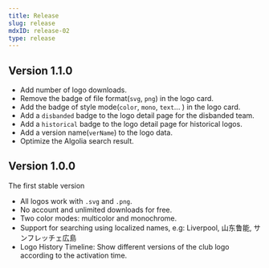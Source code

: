 ```yaml
---
title: Release
slug: release
mdxID: release-02
type: release
---
```


## Version 1.1.0

- Add number of logo downloads.
- Remove the badge of file format(`svg`, `png`) in the logo card.
- Add the badge of style mode(`color`, `mono`, `text`... ) in the logo card.
- Add a `disbanded` badge to the logo detail page for the disbanded team.
- Add a `historical` badge to the logo detail page for historical logos.
- Add a version name(`verName`) to the logo data.
- Optimize the Algolia search result.

## Version 1.0.0

The first stable version

- All logos work with `.svg` and `.png`.
- No account and unlimited downloads for free.
- Two color modes: multicolor and monochrome.
- Support for searching using localized names, e.g: Liverpool, 山东鲁能, サンフレッチェ広島
- Logo History Timeline: Show different versions of the club logo according to the activation time.
